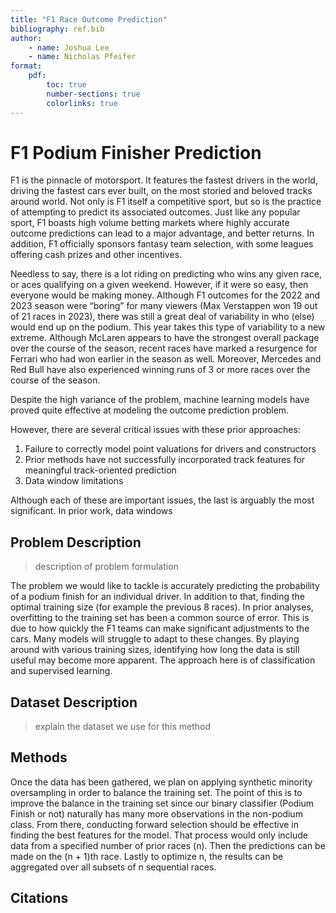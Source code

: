 ```yaml
---
title: "F1 Race Outcome Prediction"
bibliography: ref.bib
author: 
    - name: Joshua Lee
    - name: Nicholas Pfeifer
format: 
    pdf:
        toc: true
        number-sections: true
        colorlinks: true
---
```


# F1 Podium Finisher Prediction

F1 is the pinnacle of motorsport. It features the fastest drivers in the world, 
driving the fastest cars ever built, on the most storied and beloved 
tracks around world. Not only is F1 itself a competitive sport, but so is the 
practice of attempting to predict its associated outcomes. Just like any 
popular sport, F1 boasts high volume betting markets where highly accurate
outcome predictions can lead to a major advantage, and better returns. 
In addition, F1 officially sponsors fantasy team selection, with some leagues
offering cash prizes and other incentives. 

Needless to say, there is a lot riding on predicting who wins any given race, 
or aces qualifying on a given weekend. However, if it were so easy, then everyone
would be making money. Although F1 outcomes for the 2022 and 2023 season were 
"boring" for many viewers (Max Verstappen won 19 out of 21 races in 2023), there
was still a great deal of variability in who (else) would end up on the podium. 
This year takes this type of variability to a new extreme. Although McLaren 
appears to have the strongest overall package over the course of the season, 
recent races have marked a resurgence for Ferrari who had won earlier in the 
season as well. Moreover, Mercedes and Red Bull have also experienced winning runs 
of 3 or more races over the course of the season. 

Despite the high variance of the problem, machine learning models have 
proved quite effective at modeling the outcome prediction problem. 

<!-- cite the relevant literature and my prior work here -->

However, there are several critical issues with these prior approaches:

1. Failure to correctly model point valuations for drivers and constructors
2. Prior methods have not successfully incorporated track features for meaningful 
   track-oriented prediction
3. Data window limitations

<!--NICK: add note on your contributions for the proposal (questions)-->

Although each of these are important issues, the last is arguably the most 
significant. In prior work, data windows 

## Problem Description

> description of problem formulation

<!--BOTH, multi-pronged problem-->

The problem we would like to tackle is accurately predicting the probability of a
podium finish for an individual driver. In addition to that, finding the optimal
training size (for example the previous 8 races). In prior analyses, overfitting
to the training set has been a common source of error. This is due to how quickly
the F1 teams can make significant adjustments to the cars. Many models will
struggle to adapt to these changes. By playing around with various training sizes,
identifying how long the data is still useful may become more apparent. The approach
here is of classification and supervised learning.

## Dataset Description

> explain the dataset we use for this method

<!--JOSH: work on dataset description-->

## Methods

<!--BOTH-->

Once the data has been gathered, we plan on applying synthetic minority
oversampling in order to balance the training set. The point of this is to improve
the balance in the training set since our binary classifier (Podium Finish or not)
naturally has many more observations in the non-podium class. From there, conducting
forward selection should be effective in finding the best features for the model.
That process would only include data from a specified number of prior races (n).
Then the predictions can be made on the (n + 1)th race. Lastly to optimize n, the
results can be aggregated over all subsets of n sequential races.

## Citations

<!--generated automatically-->


